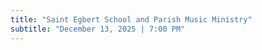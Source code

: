 ```yaml
---
title: "Saint Egbert School and Parish Music Ministry"
subtitle: "December 13, 2025 | 7:00 PM"
---
```

